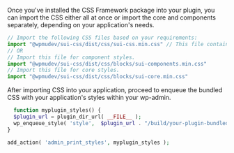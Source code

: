 

<Section contained={true} style={{ paddingTop: 0 }}>
  <p>Once you've installed the CSS Framework package into your plugin, you can import the CSS either all at once or import the core and components separately, depending on your application's needs.</p>

  ```js
  // Import the following CSS files based on your requirements:
  import "@wpmudev/sui-css/dist/css/sui-css.min.css" // This file contains both core and component styles.
  // OR
  // Import this file for component styles.
  import "@wpmudev/sui-css/dist/css/blocks/sui-components.min.css"
  // Import this file for core styles.
  import "@wpmudev/sui-css/dist/css/blocks/sui-core.min.css"
  ```

  <p>
    After importing CSS into your application, proceed to enqueue the bundled CSS with your application's styles within your wp-admin.
  </p>

  ```php
  	function myplugin_styles() {
  	$plugin_url = plugin_dir_url( __FILE__ );
  	wp_enqueue_style( 'style',  $plugin_url . "/build/your-plugin-bundled.css");
  }

  add_action( 'admin_print_styles', myplugin_styles );
  ```
</Section>
